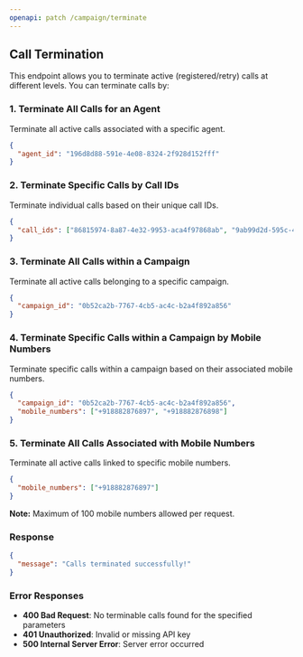 ```yaml
---
openapi: patch /campaign/terminate
---
```


## Call Termination

This endpoint allows you to terminate active (registered/retry) calls at different levels. You can terminate calls by:

### 1. Terminate All Calls for an Agent

Terminate all active calls associated with a specific agent.

```json
{
  "agent_id": "196d8d88-591e-4e08-8324-2f928d152fff"
}
```

### 2. Terminate Specific Calls by Call IDs

Terminate individual calls based on their unique call IDs.

```json
{
  "call_ids": ["86815974-8a87-4e32-9953-aca4f97868ab", "9ab99d2d-595c-4ca1-bab7-07d13f253156"]
}
```

### 3. Terminate All Calls within a Campaign

Terminate all active calls belonging to a specific campaign.

```json
{
  "campaign_id": "0b52ca2b-7767-4cb5-ac4c-b2a4f892a856"
}
```

### 4. Terminate Specific Calls within a Campaign by Mobile Numbers

Terminate specific calls within a campaign based on their associated mobile numbers.

```json
{
  "campaign_id": "0b52ca2b-7767-4cb5-ac4c-b2a4f892a856",
  "mobile_numbers": ["+918882876897", "+918882876898"]
}
```

### 5. Terminate All Calls Associated with Mobile Numbers

Terminate all active calls linked to specific mobile numbers.

```json
{
  "mobile_numbers": ["+918882876897"]
}
```

**Note:** Maximum of 100 mobile numbers allowed per request.

### Response

```json
{
  "message": "Calls terminated successfully!"
}
```

### Error Responses

- **400 Bad Request**: No terminable calls found for the specified parameters
- **401 Unauthorized**: Invalid or missing API key
- **500 Internal Server Error**: Server error occurred